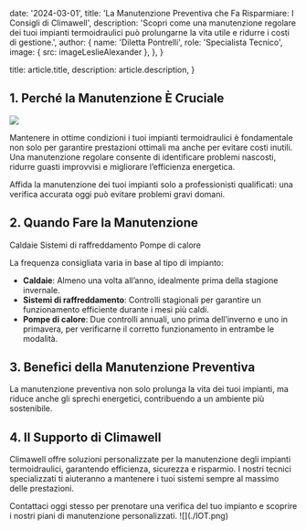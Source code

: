 
  date: '2024-03-01',
  title: 'La Manutenzione Preventiva che Fa Risparmiare: I Consigli di Climawell',
  description:
    'Scopri come una manutenzione regolare dei tuoi impianti termoidraulici può prolungarne la vita utile e ridurre i costi di gestione.',
  author: {
    name: 'Diletta Pontrelli',
    role: 'Specialista Tecnico',
    image: { src: imageLeslieAlexander },
  },
}

  title: article.title,
  description: article.description,
}

## 1. Perché la Manutenzione È Cruciale

![](./efficenza.png)


Mantenere in ottime condizioni i tuoi impianti termoidraulici è fondamentale non solo per garantire prestazioni ottimali ma anche per evitare costi inutili. Una manutenzione regolare consente di identificare problemi nascosti, ridurre guasti improvvisi e migliorare l’efficienza energetica.

<TopTip>
  Affida la manutenzione dei tuoi impianti solo a professionisti qualificati: una verifica accurata oggi può evitare problemi gravi domani.
</TopTip>

## 2. Quando Fare la Manutenzione

<TagList>
  <TagListItem>Caldaie</TagListItem>
  <TagListItem>Sistemi di raffreddamento</TagListItem>
  <TagListItem>Pompe di calore</TagListItem>
</TagList>

La frequenza consigliata varia in base al tipo di impianto:

- **Caldaie**: Almeno una volta all’anno, idealmente prima della stagione invernale.
- **Sistemi di raffreddamento**: Controlli stagionali per garantire un funzionamento efficiente durante i mesi più caldi.
- **Pompe di calore**: Due controlli annuali, uno prima dell’inverno e uno in primavera, per verificarne il corretto funzionamento in entrambe le modalità.



## 3. Benefici della Manutenzione Preventiva

La manutenzione preventiva non solo prolunga la vita dei tuoi impianti, ma riduce anche gli sprechi energetici, contribuendo a un ambiente più sostenibile.




## 4. Il Supporto di Climawell

Climawell offre soluzioni personalizzate per la manutenzione degli impianti termoidraulici, garantendo efficienza, sicurezza e risparmio. I nostri tecnici specializzati ti aiuteranno a mantenere i tuoi sistemi sempre al massimo delle prestazioni.

<TopTip>
  Contattaci oggi stesso per prenotare una verifica del tuo impianto e scoprire i nostri piani di manutenzione personalizzati.
</TopTip>
![](./IOT.png)
